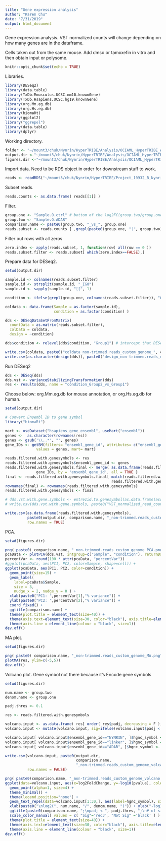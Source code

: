 ```yaml
---
title: "Gene expression analysis"
author: "Karen Chu"
date: "7/31/2019"
output: html_document
---
```


Gene expression analysis.
VST normalized counts will change depending on how many genes are in the dataframe.

Cells taken out from the same mouse.
Add dmso or tamoxefin in vitro and then obtain input or polysome.

```r
knitr::opts_chunk$set(echo = TRUE)
```

Libraries.

```r
library(DESeq2)
library(data.table)
library(TxDb.Mmusculus.UCSC.mm10.knownGene)
library(TxDb.Hsapiens.UCSC.hg19.knownGene)
library(org.Mm.eg.db)
library(org.Hs.eg.db)
library(biomaRt)
library(ggplot2)
library("ggrepel")
library(data.table)
library(dplyr)
```

Working directory.

```r
folder <- "~/mount3/chuk/Nynrin/HyperTRIBE/Analysis/OCIAML_HyperTRIBE_Analysis/"
output.dir <-"~/mount3/chuk/Nynrin/HyperTRIBE/Analysis/OCIAML_HyperTRIBE_Analysis/non-trimmed_reads/output/"
figures.dir <-"~/mount3/chuk/Nynrin/HyperTRIBE/Analysis/OCIAML_HyperTRIBE_Analysis/non-trimmed_reads/figures/"
```

Import data. Need to be RDS object in order for downstream stuff to work.

```r
reads <- readRDS("~/mount3/chuk/Nynrin/HyperTRIBE/Project_10932_B_Nynrin_hypertribe/PITT_0483/custom_genome/rnaseq_read_count_feature_counts_custom_genome.rds")
```

Subset reads.

```r
reads.counts <- as.data.frame( reads[[1]] )
```

Filter.

```r
group.one <- "Sample.O.ctrl" # bottom of the log2FC(group.two/group.one)
group.two <- "Sample.O.ADAR"
comparison.name <- paste0(group.two, "_vs_", group.one)
reads.subset <- reads.counts [ ,grepl(paste0(group.one, "|", group.two), colnames(reads.counts))]
```

Filter out rows with all zeros

```r
zero.index <- apply(reads.subset, 1, function(row) all(row == 0 ))
reads.subset.filter <- reads.subset[ which(zero.index==FALSE),]
```

Prepare data for DESeq2. 

```r
setwd(output.dir)

sample.id <- colnames(reads.subset.filter)
sample.id <- strsplit(sample.id, "_IGO")
sample.id <- sapply(sample.id, "[[", 1)

condition <- ifelse(grepl(group.one, colnames(reads.subset.filter)), "Group1", "Group2")

coldata <- data.frame(Sample = as.factor(sample.id), 
                      condition = as.factor(condition) )

dds <- DESeqDataSetFromMatrix(
  countData = as.matrix(reads.subset.filter), 
  colData = coldata, 
  design = ~condition) 

dds$condition <- relevel(dds$condition, "Group1") # intercept that DESeq2 calculates depends on the first factor. If "LSK" first, then results in log2foldchange(LSC/LSK). If "LSC" first, then results is log2foldchange(LSK/LSC).

write.csv(coldata, paste0("coldata_non-trimmed.reads_custom_genome_", comparison.name, ".csv"), row.names = FALSE)
write.csv(as.character(design(dds)), paste0("design_non-trimmed.reads_custom_genome_", comparison.name, "_dds.csv"), row.names = FALSE)
```

Run DESeq2

```r
dds <- DESeq(dds)
dds.vst <- varianceStabilizingTransformation(dds)
res <- results(dds, name = "condition_Group2_vs_Group1")
```

Choose below: org.Mm.eg.db for mouse annotation, or org.Hs.eg.db for human.

```r
setwd(output.dir)

# Convert Ensembl ID to gene symbol
library("biomaRt")

mart <- useDataset("hsapiens_gene_ensembl", useMart("ensembl"))
genes <-  as.character(rownames(res))
genes <- gsub('\\..*', "", genes)
gene_IDs <- getBM(filters= "ensembl_gene_id", attributes= c("ensembl_gene_id","hgnc_symbol"),
              values = genes, mart= mart)

reads.filtered.with.genesymbols <- res
reads.filtered.with.genesymbols$ensembl_gene_id <- genes
reads.filtered.with.genesymbols.final <- merge( as.data.frame(reads.filtered.with.genesymbols), 
              gene_IDs, by = 'ensembl_gene_id', all = TRUE )
final <- reads.filtered.with.genesymbols.final[ match(reads.filtered.with.genesymbols$ensembl_gene_id,
                                                reads.filtered.with.genesymbols.final$ensembl_gene_id), ]
rownames(final) <- rownames(reads.filtered.with.genesymbols)
reads.filtered.with.genesymbols <- final

# dds.vst.with.gene.symbols <- entrezid.to.genesymbol(as.data.frame(assay(dds.vst)))
# write.csv(dds.vst.with.gene.symbols, paste0("VST_normalized_read_counts_non-trimmed.reads_custom_genome_", comparison.name, ".csv"), row.names = FALSE)

write.csv(as.data.frame(reads.filtered.with.genesymbols), 
          paste0(output.dir, comparison.name, "_non-trimmed.reads_custom_genome_DESeq2Results.csv"),
          row.names = TRUE)
```

PCA.

```r
setwd(figures.dir)

png( paste0( comparison.name, "_non-trimmed.reads_custom_genome_PCA.png"), 1000, 800 )
pcaData <- plotPCA(dds.vst, intgroup=c("Sample", "condition"), returnData=TRUE)
percentVar <- round(100 * attr(pcaData, "percentVar"))
#ggplot(pcaData, aes(PC1, PC2, color=Sample, shape=cell)) +
ggplot(pcaData, aes(PC1, PC2, color=condition)) +
  geom_point(size=15) +
  geom_label(
    label=pcaData$Sample, 
    size = 3,
    nudge_x = 2, nudge_y = 0 ) +
  xlab(paste0("PC1: ",percentVar[1],"% variance")) +
  ylab(paste0("PC2: ",percentVar[2],"% variance")) + 
  coord_fixed() +
  ggtitle(comparison.name) +
  theme(plot.title = element_text(size=40)) +
  theme(axis.text=element_text(size=30, color="black"), axis.title=element_text(size=30, color="black")) +
  theme(axis.line = element_line(colour = "black", size=1))
dev.off()
```

MA plot.

```r
setwd(figures.dir)

png( paste0( comparison.name, "_non-trimmed.reads_custom_genome_MA.png" ), 800, 800)
plotMA(res, ylim=c(-5,5))
dev.off()
```

Volcano plot. 
Gene symbol not there because it's Encode gene symbols.

```r
setwd(figures.dir)

num.name <- group.two
denom.name <- group.one

padj.thres <- 0.1

res <- reads.filtered.with.genesymbols 

volcano.input <- as.data.frame( res[ order( res$padj, decreasing = F ), ] )
volcano.input <- mutate(volcano.input, sig=ifelse(volcano.input$padj < padj.thres, "Sig", "Not Sig"))

volcano.input[ volcano.input$ensembl_gene_id=="NYNRIN", ]$hgnc_symbol <- "NYNRIN"
volcano.input[ volcano.input$ensembl_gene_id=="linker", ]$hgnc_symbol <- "linker"
volcano.input[ volcano.input$ensembl_gene_id=="ADAR", ]$hgnc_symbol <- "ADAR"

write.csv(volcano.input, paste0(output.dir, 
                                comparison.name, 
                                "_non-trimmed.reads_custom_genome_volcano.plot.input.csv"),
          row.names = FALSE)

png( paste0(comparison.name, "_non-trimmed.reads_custom_genome_volcano.png"), 800, 800 )
ggplot(data=volcano.input, aes(x=log2FoldChange, y=-log10(pvalue), colour= sig)) + 
  geom_point(alpha=1, size=4) +
  theme_minimal() +
  theme(legend.position="none") +
  geom_text_repel(data=volcano.input[1:30,], aes(label=hgnc_symbol), size = 5,box.padding = unit(0.5, "lines"), point.padding = unit(0.5, "lines"), color="black") +
  xlab(paste0("\nlog2(", num.name, "/", denom.name, ")")) + ylab("-log10(p)\n") +
  ggtitle(paste0(comparison.name, ";\npadj < ", padj.thres, ";\n# of sig genes: ", nrow( subset(volcano.input, sig=="Sig") ), "\n")) +
  scale_color_manual( values = c( "Sig"='red3', "Not Sig" ='black' ) ) + 
  theme(plot.title = element_text(size=40)) +
  theme(axis.text=element_text(size=30, color="black"), axis.title=element_text(size=30, color="black")) +
  theme(axis.line = element_line(colour = "black", size=1))
dev.off()
```



















